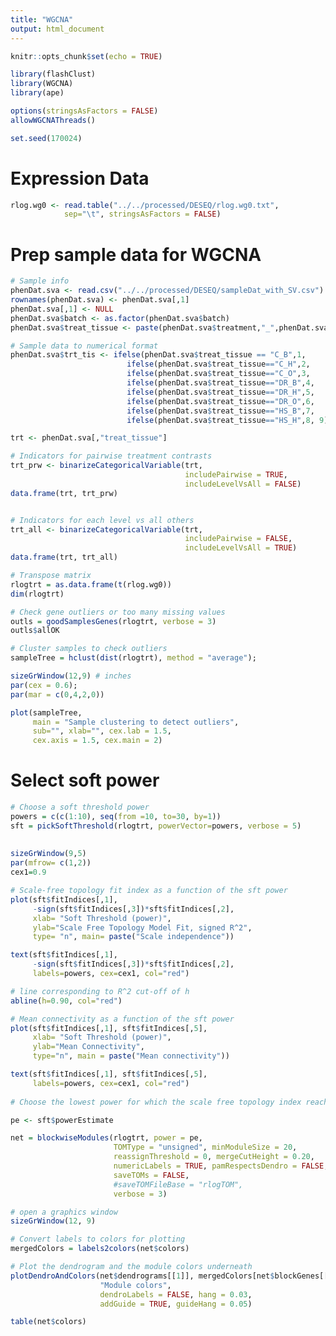 ```yaml
---
title: "WGCNA"
output: html_document
---
```


```r
knitr::opts_chunk$set(echo = TRUE)

library(flashClust)
library(WGCNA)
library(ape)

options(stringsAsFactors = FALSE)
allowWGCNAThreads()

set.seed(170024)
```

# Expression Data

```r
rlog.wg0 <- read.table("../../processed/DESEQ/rlog.wg0.txt",
            sep="\t", stringsAsFactors = FALSE)

```

# Prep sample data for WGCNA

```r
# Sample info
phenDat.sva <- read.csv("../../processed/DESEQ/sampleDat_with_SV.csv")
rownames(phenDat.sva) <- phenDat.sva[,1]
phenDat.sva[,1] <- NULL
phenDat.sva$batch <- as.factor(phenDat.sva$batch)
phenDat.sva$treat_tissue <- paste(phenDat.sva$treatment,"_",phenDat.sva$tissue, sep="")

# Sample data to numerical format
phenDat.sva$trt_tis <- ifelse(phenDat.sva$treat_tissue == "C_B",1, 
                          ifelse(phenDat.sva$treat_tissue=="C_H",2,
                          ifelse(phenDat.sva$treat_tissue=="C_O",3,
                          ifelse(phenDat.sva$treat_tissue=="DR_B",4,
                          ifelse(phenDat.sva$treat_tissue=="DR_H",5,
                          ifelse(phenDat.sva$treat_tissue=="DR_O",6,
                          ifelse(phenDat.sva$treat_tissue=="HS_B",7,
                          ifelse(phenDat.sva$treat_tissue=="HS_H",8, 9))))))))

trt <- phenDat.sva[,"treat_tissue"]

# Indicators for pairwise treatment contrasts
trt_prw <- binarizeCategoricalVariable(trt, 
                                       includePairwise = TRUE,
                                       includeLevelVsAll = FALSE)
data.frame(trt, trt_prw)


# Indicators for each level vs all others
trt_all <- binarizeCategoricalVariable(trt, 
                                       includePairwise = FALSE,
                                       includeLevelVsAll = TRUE)
data.frame(trt, trt_all)

```

```r
# Transpose matrix
rlogtrt = as.data.frame(t(rlog.wg0)) 
dim(rlogtrt) 

# Check gene outliers or too many missing values
outls = goodSamplesGenes(rlogtrt, verbose = 3)
outls$allOK 

# Cluster samples to check outliers
sampleTree = hclust(dist(rlogtrt), method = "average");

sizeGrWindow(12,9) # inches
par(cex = 0.6);
par(mar = c(0,4,2,0))

plot(sampleTree, 
     main = "Sample clustering to detect outliers", 
     sub="", xlab="", cex.lab = 1.5,
     cex.axis = 1.5, cex.main = 2)

```

# Select soft power

```r
# Choose a soft threshold power
powers = c(c(1:10), seq(from =10, to=30, by=1)) 
sft = pickSoftThreshold(rlogtrt, powerVector=powers, verbose = 5)
                        
  
sizeGrWindow(9,5)
par(mfrow= c(1,2))
cex1=0.9

# Scale-free topology fit index as a function of the sft power
plot(sft$fitIndices[,1], 
     -sign(sft$fitIndices[,3])*sft$fitIndices[,2], 
     xlab= "Soft Threshold (power)", 
     ylab="Scale Free Topology Model Fit, signed R^2", 
     type= "n", main= paste("Scale independence"))

text(sft$fitIndices[,1], 
     -sign(sft$fitIndices[,3])*sft$fitIndices[,2], 
     labels=powers, cex=cex1, col="red")

# line corresponding to R^2 cut-off of h
abline(h=0.90, col="red")

# Mean connectivity as a function of the sft power
plot(sft$fitIndices[,1], sft$fitIndices[,5], 
     xlab= "Soft Threshold (power)", 
     ylab="Mean Connectivity", 
     type="n", main = paste("Mean connectivity"))

text(sft$fitIndices[,1], sft$fitIndices[,5], 
     labels=powers, cex=cex1, col="red")
 
# Choose the lowest power for which the scale free topology index reaches 0.90
```


```r

pe <- sft$powerEstimate

net = blockwiseModules(rlogtrt, power = pe,
                       TOMType = "unsigned", minModuleSize = 20,
                       reassignThreshold = 0, mergeCutHeight = 0.20,
                       numericLabels = TRUE, pamRespectsDendro = FALSE,
                       saveTOMs = FALSE,
                       #saveTOMFileBase = "rlogTOM", 
                       verbose = 3)

# open a graphics window
sizeGrWindow(12, 9)

# Convert labels to colors for plotting
mergedColors = labels2colors(net$colors)

# Plot the dendrogram and the module colors underneath
plotDendroAndColors(net$dendrograms[[1]], mergedColors[net$blockGenes[[1]]],
                    "Module colors",
                    dendroLabels = FALSE, hang = 0.03,
                    addGuide = TRUE, guideHang = 0.05)

table(net$colors)
```





